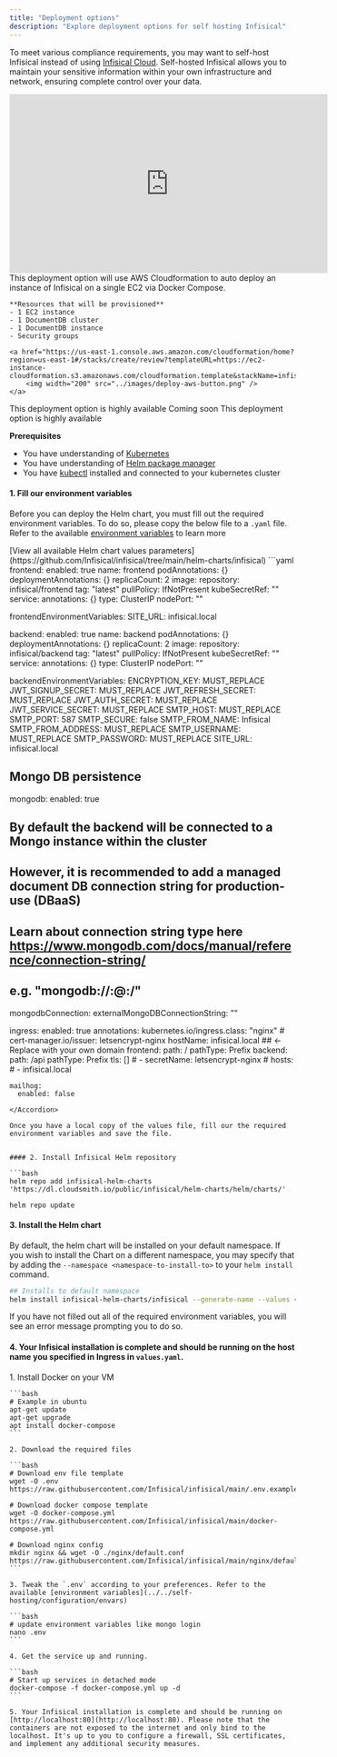 ```yaml
---
title: "Deployment options"
description: "Explore deployment options for self hosting Infisical"
---
```


To meet various compliance requirements, you may want to self-host Infisical instead of using [Infisical Cloud](https://app.infisical.com/). 
Self-hosted Infisical allows you to maintain your sensitive information within your own infrastructure and network, ensuring complete control over your data.

<Tabs>
  <Tab title="Quick deploy AWS">
    <iframe width="560" height="315" src="https://www.youtube.com/embed/jR-gM7vIY2c" title="YouTube video player" frameborder="0" allow="accelerometer; autoplay; clipboard-write; encrypted-media; gyroscope; picture-in-picture; web-share" allowfullscreen></iframe>
    This deployment option will use AWS Cloudformation to auto deploy an instance of Infisical on a single EC2 via Docker Compose.

    **Resources that will be provisioned** 
    - 1 EC2 instance 
    - 1 DocumentDB cluster 
    - 1 DocumentDB instance 
    - Security groups

    <a href="https://us-east-1.console.aws.amazon.com/cloudformation/home?region=us-east-1#/stacks/create/review?templateURL=https://ec2-instance-cloudformation.s3.amazonaws.com/cloudformation.template&stackName=infisical">
        <img width="200" src="../images/deploy-aws-button.png" />
    </a>

  </Tab>
  <Tab title="Quick deploy Digital Ocean">
    <Note>This deployment option is highly available</Note>
    Coming soon
  </Tab>
  <Tab title="Helm Kubernetes">
    <Note>This deployment option is highly available</Note>
    
  **Prerequisites**
  - You have understanding of [Kubernetes](https://kubernetes.io/)
  - You have understanding of [Helm package manager](https://helm.sh/) 
  - You have [kubectl](https://kubernetes.io/docs/reference/kubectl/kubectl/) installed and connected to your kubernetes cluster


  #### 1. Fill our environment variables

  Before you can deploy the Helm chart, you must fill out the required environment variables. To do so, please copy the below file to a `.yaml` file. 
  Refer to the available [environment variables](../../self-hosting/configuration/envars) to learn more

  <Accordion title="values.yaml">
  [View all available Helm chart values parameters](https://github.com/Infisical/infisical/tree/main/helm-charts/infisical)
  ```yaml
  frontend:
    enabled: true
    name: frontend
    podAnnotations: {}
    deploymentAnnotations: {}
    replicaCount: 2
    image:
      repository: infisical/frontend
      tag: "latest"
      pullPolicy: IfNotPresent
    kubeSecretRef: ""
    service:
      annotations: {}
      type: ClusterIP
      nodePort: ""

  frontendEnvironmentVariables:
    SITE_URL: infisical.local

  backend:
    enabled: true
    name: backend
    podAnnotations: {}
    deploymentAnnotations: {}
    replicaCount: 2
    image:
      repository: infisical/backend
      tag: "latest"
      pullPolicy: IfNotPresent
    kubeSecretRef: ""
    service:
      annotations: {}
      type: ClusterIP
      nodePort: ""

  backendEnvironmentVariables:
    ENCRYPTION_KEY: MUST_REPLACE
    JWT_SIGNUP_SECRET: MUST_REPLACE
    JWT_REFRESH_SECRET: MUST_REPLACE
    JWT_AUTH_SECRET: MUST_REPLACE
    JWT_SERVICE_SECRET: MUST_REPLACE
    SMTP_HOST: MUST_REPLACE
    SMTP_PORT: 587
    SMTP_SECURE: false
    SMTP_FROM_NAME: Infisical
    SMTP_FROM_ADDRESS: MUST_REPLACE
    SMTP_USERNAME: MUST_REPLACE
    SMTP_PASSWORD: MUST_REPLACE
    SITE_URL: infisical.local

  ## Mongo DB persistence
  mongodb:
    enabled: true

  ## By default the backend will be connected to a Mongo instance within the cluster
  ## However, it is recommended to add a managed document DB connection string for production-use (DBaaS)
  ## Learn about connection string type here https://www.mongodb.com/docs/manual/reference/connection-string/
  ## e.g. "mongodb://<user>:<pass>@<host>:<port>/<database-name>"
  mongodbConnection:
    externalMongoDBConnectionString: ""

  ingress:
    enabled: true
    annotations:
      kubernetes.io/ingress.class: "nginx"
      # cert-manager.io/issuer: letsencrypt-nginx
    hostName: infisical.local   ## <- Replace with your own domain 
    frontend:
      path: /
      pathType: Prefix
    backend:
      path: /api
      pathType: Prefix
    tls: []
      # - secretName: letsencrypt-nginx
      #   hosts:
      #     - infisical.local

    mailhog:
      enabled: false
  ```
  </Accordion>

  Once you have a local copy of the values file, fill our the required environment variables and save the file.


  #### 2. Install Infisical Helm repository 

  ```bash
  helm repo add infisical-helm-charts 'https://dl.cloudsmith.io/public/infisical/helm-charts/helm/charts/' 
    
  helm repo update
  ```

  #### 3. Install the Helm chart 

  By default, the helm chart will be installed on your default namespace. If you wish to install the Chart on a different namespace, you may specify
  that by adding the `--namespace <namespace-to-install-to>` to your `helm install` command.

  ```bash
  ## Installs to default namespace
  helm install infisical-helm-charts/infisical --generate-name --values <path to the values.yaml you downloaded/created in step 2>
  ```

  <Note>
  If you have not filled out all of the required environment variables, you will see an error message prompting you to 
  do so. 
  </Note>

  #### 4. Your Infisical installation is complete and should be running on the host name you specified in Ingress in `values.yaml`.
    
  </Tab>
  <Tab title="Bare Docker Compose">
    1. Install Docker on your VM

    ```bash
    # Example in ubuntu
    apt-get update
    apt-get upgrade
    apt install docker-compose
    ```

    2. Download the required files

    ```bash
    # Download env file template
    wget -O .env https://raw.githubusercontent.com/Infisical/infisical/main/.env.example

    # Download docker compose template
    wget -O docker-compose.yml https://raw.githubusercontent.com/Infisical/infisical/main/docker-compose.yml

    # Download nginx config
    mkdir nginx && wget -O ./nginx/default.conf https://raw.githubusercontent.com/Infisical/infisical/main/nginx/default.dev.conf
    ```

    3. Tweak the `.env` according to your preferences. Refer to the available [environment variables](../../self-hosting/configuration/envars)

    ```bash
    # update environment variables like mongo login
    nano .env
    ```

    4. Get the service up and running.

    ```bash
    # Start up services in detached mode
    docker-compose -f docker-compose.yml up -d
    ```

    5. Your Infisical installation is complete and should be running on [http://localhost:80](http://localhost:80). Please note that the containers are not exposed to the internet and only bind to the localhost. It's up to you to configure a firewall, SSL certificates, and implement any additional security measures.

  </Tab>
</Tabs>